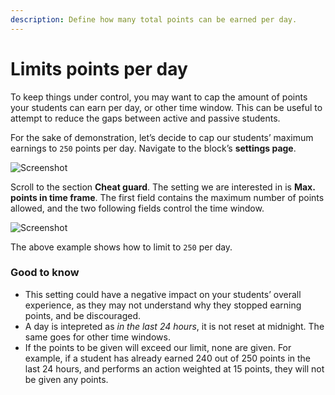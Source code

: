 ```yaml
---
description: Define how many total points can be earned per day.
---
```


# Limits points per day


<RequiresXpPlus />

To keep things under control, you may want to cap the amount of points your students can earn per day, or other time window. This can be useful to attempt to reduce the gaps between active and passive students.

For the sake of demonstration, let’s decide to cap our students’ maximum earnings to `250` points per day. Navigate to the block’s **settings page**.

![Screenshot](nav-settings.png)

Scroll to the section **Cheat guard**. The setting we are interested in is **Max. points in time frame**. The first field contains the maximum number of points allowed, and the two following fields control the time window.

![Screenshot](cheat-guard-250-per-day.png)

The above example shows how to limit to `250` per day.

### Good to know

- This setting could have a negative impact on your students’ overall experience, as they may not understand why they stopped earning points, and be discouraged.
- A day is intepreted as _in the last 24 hours_, it is not reset at midnight. The same goes for other time windows.
- If the points to be given will exceed our limit, none are given. For example, if a student has already earned 240 out of 250 points in the last 24 hours, and performs an action weighted at 15 points, they will not be given any points.
